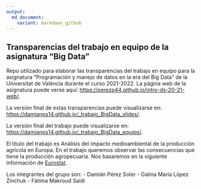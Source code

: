 ---
output: 
  md_document:
    variant: markdown_github
---

## Transparencias del trabajo en equipo de la asignatura "Big Data"


Repo utilizado para elaborar las transparencias del trabajo en equipo para la asignatura "Programación y manejo de datos en la era del Big Data" de la Universitat de València durante el curso 2021-2022. La página web de la asignatura puede verse aquí: <https://perezp44.github.io/intro-ds-20-21-web/>.


La versión final de estas transparencias puede visualizarse en: <https://damianps14.github.io/_trabajo_BigData_slides/>.


La versión final del trabajo puede visualizarse en: <https://damianps14.github.io/_trabajo_BigData_equipo/>.

El título del trabajo es Análisis del impacto medioambiental de la producción agrícola en Europa.
En el trabajo queremos observar las consecuencias que tiene la producción agropecuaria.
Nos basaremos en la siguiente información de [Eurostat](https://appsso.eurostat.ec.europa.eu/nui/show.do?dataset=env_air_gge&lang=en).

Los integrantes del grupo son:
- Damián Pérez Soler
- Galina María López Zinchuk
- Fátima Makroud Saidi

<!-- Finalmente, acuérdate que cuando hayas hecho los cambios y hayas dejado este archivo como hayáis decidido, TENEIS que knittearlo para que los cambios se actualicen en el fichero Readme.md, que es el que finalmente se visualizará en Github-->


